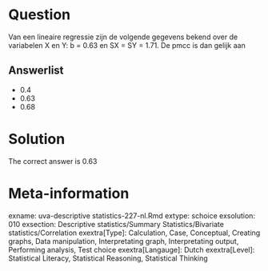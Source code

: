 Question
========

Van een lineaire regressie zijn de volgende gegevens bekend over de variabelen X en Y: b = 0.63 en SX = SY = 1.71. De pmcc is dan gelijk aan 

Answerlist
----------
* 0.4
* 0.63
* 0.68

Solution
========

The correct answer is  0.63 

Meta-information
================
exname: uva-descriptive statistics-227-nl.Rmd 
extype: schoice 
exsolution: 010 
exsection: Descriptive statistics/Summary Statistics/Bivariate statistics/Correlation
exextra[Type]: Calculation, Case, Conceptual, Creating graphs, Data manipulation, Interpretating graph, Interpretating output, Performing analysis, Test choice 
exextra[Langauge]: Dutch 
exextra[Level]: Statistical Literacy, Statistical Reasoning, Statistical Thinking 

